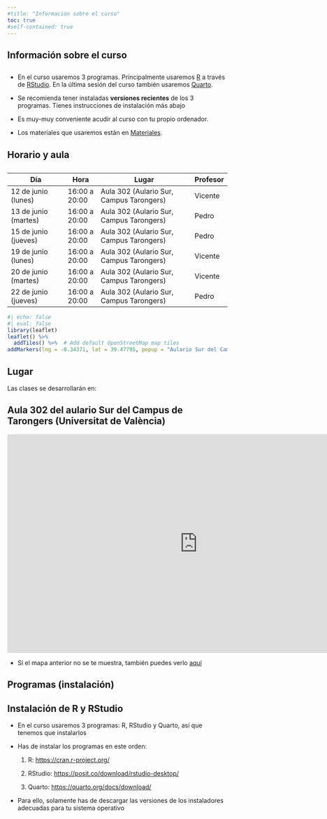 ```yaml
---
#title: "Información sobre el curso"
toc: true
#self-contained: true
---
```


## Información sobre el curso

::: {.callout-note appearance="minimal" icon="false"}
## 

-   En el curso usaremos 3 programas. Principalmente usaremos [R](https://cran.r-project.org/){target="_blank"} a través de [RStudio](https://www.rstudio.com/products/rstudio/download/#download){target="_blank"}. En la última sesión del curso también usaremos [Quarto](https://quarto.org/).

-   Se recomienda tener instaladas **versiones recientes** de los 3 programas. Tienes instrucciones de instalación más abajo

-   Es muy-muy conveniente acudir al curso con tu propio ordenador.

-   Los materiales que usaremos están en [Materiales](materiales.qmd).
:::

## Horario y aula

::: {.callout-note appearance="minimal" icon="false"}
## 

| Día                     | Hora          | Lugar                                    | Profesor     |
|-------------------------|---------------|------------------------------------------|--------------|
| 12 de junio (lunes)     | 16:00 a 20:00 | Aula 302 (Aulario Sur, Campus Tarongers) | Vicente      |
| 13 de junio (martes)    | 16:00 a 20:00 | Aula 302 (Aulario Sur, Campus Tarongers) | Pedro        |
| 15 de junio (jueves)    | 16:00 a 20:00 | Aula 302 (Aulario Sur, Campus Tarongers) | Pedro        |
| 19 de junio (lunes)     | 16:00 a 20:00 | Aula 302 (Aulario Sur, Campus Tarongers) | Vicente      |
| 20 de junio (martes)    | 16:00 a 20:00 | Aula 302 (Aulario Sur, Campus Tarongers) | Vicente      |
| 22 de junio (jueves)    | 16:00 a 20:00 | Aula 302 (Aulario Sur, Campus Tarongers) | Pedro        |



:::

```r
#| echo: false
#| eval: false
library(leaflet)
leaflet() %>%
  addTiles() %>%  # Add default OpenStreetMap map tiles
addMarkers(lng = -0.34371, lat = 39.47795, popup = "Aulario Sur del Campus de Tarongers)")
```

## Lugar

Las clases se desarrollarán en:

::: {.callout-note collapse="true" appearance="default" icon="false"}
## **Aula 302** del **aulario Sur del Campus de Tarongers** (Universitat de València)

<iframe src="https://www.google.com/maps/embed?pb=!1m18!1m12!1m3!1d3079.620706245074!2d-0.34585198436775366!3d39.47789667012178!2m3!1f0!2f0!3f0!3m2!1i1024!2i768!4f13.1!3m3!1m2!1s0xd604885bfd7753f%3A0x9ce3658009b3a33!2sAulari%20Sud%20%2F%20Aulario%20Sur!5e0!3m2!1ses!2ses!4v1678529561371!5m2!1ses!2ses" width="870" height="500" style="border:0;" allowfullscreen loading="lazy" referrerpolicy="no-referrer-when-downgrade">

</iframe>
:::

-   Si el mapa anterior no se te muestra, también puedes verlo [aquí](https://goo.gl/maps/sKgDr3U2gwVsKHxL6){target="_blank"}

## Programas (instalación)

::: {.callout-important collapse="false" appearance="default" icon="false"}
## Instalación de R y RStudio

-   En el curso usaremos 3 programas: R, RStudio y Quarto, así que tenemos que instalarlos

-   Has de instalar los programas en este orden:

    1.  R: <https://cran.r-project.org/>{target="_blank"}

    2.  RStudio: <https://posit.co/download/rstudio-desktop/>{target="_blank"}
    
    3. Quarto: <https://quarto.org/docs/download/>{target="_blank"}

-   Para ello, solamente has de descargar las versiones de los instaladores adecuadas para tu sistema operativo
:::

<br>
